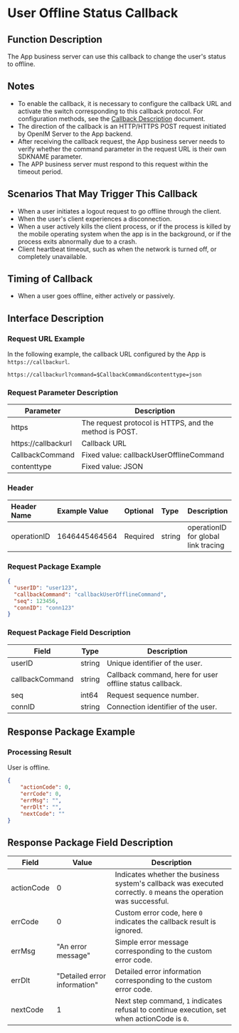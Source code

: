 # User Offline Status Callback

## Function Description
The App business server can use this callback to change the user's status to offline.

## Notes
- To enable the callback, it is necessary to configure the callback URL and activate the switch corresponding to this callback protocol. For configuration methods, see the [Callback Description](../introduction) document.
- The direction of the callback is an HTTP/HTTPS POST request initiated by OpenIM Server to the App backend.
- After receiving the callback request, the App business server needs to verify whether the command parameter in the request URL is their own SDKNAME parameter.
- The APP business server must respond to this request within the timeout period.

## Scenarios That May Trigger This Callback
- When a user initiates a logout request to go offline through the client.
- When the user's client experiences a disconnection.
- When a user actively kills the client process, or if the process is killed by the mobile operating system when the app is in the background, or if the process exits abnormally due to a crash.
- Client heartbeat timeout, such as when the network is turned off, or completely unavailable.

## Timing of Callback
- When a user goes offline, either actively or passively.

## Interface Description

### Request URL Example
In the following example, the callback URL configured by the App is `https://callbackurl`.
```plaintext
https://callbackurl?command=$CallbackCommand&contenttype=json
```

### Request Parameter Description

| Parameter            | Description                                   |
|----------------------|-----------------------------------------------|
| https                | The request protocol is HTTPS, and the method is POST. |
| https://callbackurl  | Callback URL                                  |
| CallbackCommand      | Fixed value: callbackUserOfflineCommand       |
| contenttype          | Fixed value: JSON                             |

### Header
| Header Name  | Example Value  | Optional | Type   | Description                     |
|:-------------|:---------------|:--------|:-------|:--------------------------------|
| operationID  | 1646445464564  | Required | string | operationID for global link tracing |

### Request Package Example
```json
{
  "userID": "user123",
  "callbackCommand": "callbackUserOfflineCommand",
  "seq": 123456,
  "connID": "conn123"
}
```

### Request Package Field Description

| Field            | Type   | Description                                           |
|------------------|--------|-------------------------------------------------------|
| userID           | string | Unique identifier of the user.                        |
| callbackCommand  | string | Callback command, here for user offline status callback. |
| seq              | int64  | Request sequence number.                              |
| connID           | string | Connection identifier of the user.                    |

## Response Package Example

### Processing Result
User is offline.

```json
{
    "actionCode": 0,
    "errCode": 0,
    "errMsg": "",
    "errDlt": "",
    "nextCode": ""
}
```

## Response Package Field Description
| Field      | Value                        | Description                                                     |
|------------|------------------------------|-----------------------------------------------------------------|
| actionCode | 0                            | Indicates whether the business system's callback was executed correctly. `0` means the operation was successful. |
| errCode    | 0                            | Custom error code, here `0` indicates the callback result is ignored. |
| errMsg     | "An error message"           | Simple error message corresponding to the custom error code.   |
| errDlt     | "Detailed error information" | Detailed error information corresponding to the custom error code. |
| nextCode   | 1                            | Next step command, `1` indicates refusal to continue execution, set when actionCode is `0`. |